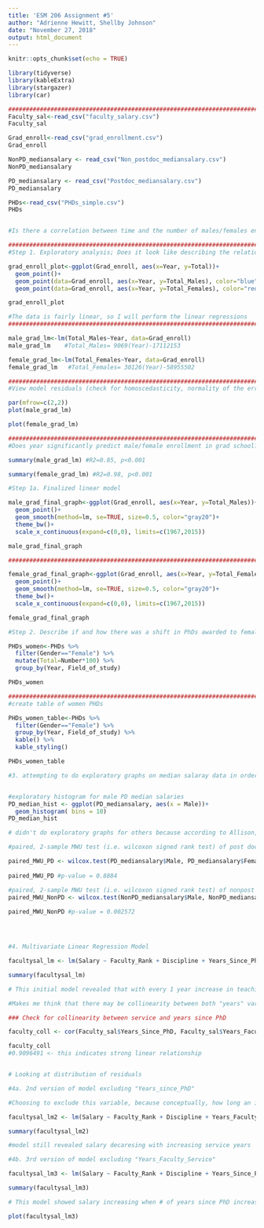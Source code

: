 ```yaml
---
title: 'ESM 206 Assignment #5'
author: "Adrienne Hewitt, Shellby Johnson"
date: "November 27, 2018"
output: html_document
---
```


```r
knitr::opts_chunk$set(echo = TRUE)
```

```r

library(tidyverse)
library(kableExtra)
library(stargazer)
library(car)

#########################################################################################
Faculty_sal<-read_csv("faculty_salary.csv")
Faculty_sal

Grad_enroll<-read_csv("grad_enrollment.csv")
Grad_enroll

NonPD_mediansalary <- read_csv("Non_postdoc_mediansalary.csv")
NonPD_mediansalary

PD_mediansalary <- read_csv("Postdoc_mediansalary.csv")
PD_mediansalary

PHDs<-read_csv("PHDs_simple.csv")
PHDs



```

```r
#Is there a correlation between time and the number of males/females enrolled in grad school? Perform a linear regression to answer this question. 

##########################################################################################
#Step 1. Exploratory analysis; Does it look like describing the relationship between year and graduate enrollment using linear regression makes sense?

grad_enroll_plot<-ggplot(Grad_enroll, aes(x=Year, y=Total))+
  geom_point()+
  geom_point(data=Grad_enroll, aes(x=Year, y=Total_Males), color="blue")+
  geom_point(data=Grad_enroll, aes(x=Year, y=Total_Females), color="red")

grad_enroll_plot

#The data is fairly linear, so I will perform the linear regressions
#########################################################################################

male_grad_lm<-lm(Total_Males~Year, data=Grad_enroll)
male_grad_lm    #Total_Males= 9069(Year)-17112153

female_grad_lm<-lm(Total_Females~Year, data=Grad_enroll)
female_grad_lm   #Total_Females= 30126(Year)-58955502

##########################################################################################
#View model residuals (check for homoscedasticity, normality of the error distribution)

par(mfrow=c(2,2))
plot(male_grad_lm)

plot(female_grad_lm)

#########################################################################################
#Does year significantly predict male/female enrollment in grad school?

summary(male_grad_lm) #R2=0.85, p<0.001

summary(female_grad_lm) #R2=0.98, p<0.001
```


```r
#Step 1a. Finalized linear model

male_grad_final_graph<-ggplot(Grad_enroll, aes(x=Year, y=Total_Males))+
  geom_point()+
  geom_smooth(method=lm, se=TRUE, size=0.5, color="gray20")+
  theme_bw()+
  scale_x_continuous(expand=c(0,0), limits=c(1967,2015))

male_grad_final_graph

########################################################################################

female_grad_final_graph<-ggplot(Grad_enroll, aes(x=Year, y=Total_Females))+
  geom_point()+
  geom_smooth(method=lm, se=TRUE, size=0.5, color="gray20")+
  theme_bw()+
  scale_x_continuous(expand=c(0,0), limits=c(1967,2015))

female_grad_final_graph

```

```r
#Step 2. Describe if and how there was a shift in PhDs awarded to females in four ﬁelds (Physical and Earth Sciences, Engineering, Education, and Humanities & Arts) in 1985, 2000, and 2015. 

PHDs_women<-PHDs %>% 
  filter(Gender=="Female") %>%
  mutate(Total=Number*100) %>% 
  group_by(Year, Field_of_study)

PHDs_women

#########################################################################################
#create table of women PHDs

PHDs_women_table<-PHDs %>% 
  filter(Gender=="Female") %>% 
  group_by(Year, Field_of_study) %>% 
  kable() %>% 
  kable_styling()

PHDs_women_table


```


```r

#3. attempting to do exploratory graphs on median salaray data in order to determine normality....yeaaa, not sure how to get it to plot; will ask Allison or someone after lab


#exploratory histogram for male PD median salaries
PD_median_hist <- ggplot(PD_mediansalary, aes(x = Male))+
  geom_histogram( bins = 10)
PD_median_hist

# didn't do exploratory graphs for others because according to Allison, this is the test that needs to be done (from someone who went to office hours yesterday)

#paired, 2-sample MWU test (i.e. wilcoxon signed rank test) of post doc median salaries bwteen males and females

paired_MWU_PD <- wilcox.test(PD_mediansalary$Male, PD_mediansalary$Female, paired = TRUE)  
  
paired_MWU_PD #p-value = 0.8884

#paired, 2-sample MWU test (i.e. wilcoxon signed rank test) of nonpost doc median salaries bwteen males and females
paired_MWU_NonPD <- wilcox.test(NonPD_mediansalary$Male, NonPD_mediansalary$Female, paired = TRUE)  
  
paired_MWU_NonPD #p-value = 0.002572





```

```r
#4. Multivariate Linear Regression Model 

facultysal_lm <- lm(Salary ~ Faculty_Rank + Discipline + Years_Since_PhD + Years_Faculty_Service + Sex, data = Faculty_sal)

summary(facultysal_lm)

# This initial model revealed that with every 1 year increase in teaching experience (service), salary is expected to decrease by ~ $490.00. This doesn't make a whole bunch of sense as more experience usually leads to an increase in pay. 

#Makes me think that there may be collinearity between both "years" variables

### Check for collinearity between service and years since PhD

faculty_coll <- cor(Faculty_sal$Years_Since_PhD, Faculty_sal$Years_Faculty_Service)

faculty_coll
#0.9096491 <- this indicates strong linear relationship


# Looking at distribution of residuals 

```

```r
#4a. 2nd version of model excluding "Years_since_PhD" 

#Choosing to exclude this variable, because conceptually, how long an individual has been teaching seems like it would be more relevant and would include having a PhD. How long a person has had their PhD, would weigh less if they haven't also been teaching.

facultysal_lm2 <- lm(Salary ~ Faculty_Rank + Discipline + Years_Faculty_Service + Sex, data = Faculty_sal)

summary(facultysal_lm2)

#model still revealed salary decaresing with increasing service years

```

```r

#4b. 3rd version of model excluding "Years_Faculty_Service"

facultysal_lm3 <- lm(Salary ~ Faculty_Rank + Discipline + Years_Since_PhD + Sex, data = Faculty_sal)

summary(facultysal_lm3)

# This model showed salary increasing when # of years since PhD increases

plot(facultysal_lm3)

```

